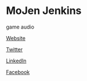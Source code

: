 # MoJen Jenkins

<Skills>

game audio

</Skills>

<Personal>

[Website](http://www.mojen.co.uk)

[Twitter](https://twitter.com/mojenmusic)

[LinkedIn](https://www.linkedin.com/in/mojen)

[Facebook](https://www.facebook.com/mojenmusic)

</Personal>


